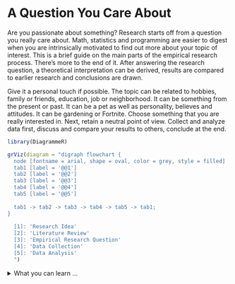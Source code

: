 # A Question You Care About {-}

<!-- ::: {.infobox .information data-latex="warning"} -->
<!-- The first and most important point is to choose a topic that you really care about.  -->
<!-- ::: -->

Are you passionate about something? Research starts off from a question you really care about. Math, statistics and programming are easier to digest when you are intrinsically motivated to find out more about your topic of interest. This is a brief guide on the main parts of the empirical research process. There's more to the end of it. After answering the research question, a theoretical interpretation can be derived, results are compared to earlier research and conclusions are drawn. 

Give it a personal touch if possible. The topic can be related to hobbies, family or friends, education, job or neighborhood. It can be something from the present or past. It can be a pet as well as personality, believes and attitudes. It can be gardening or Fortnite. Choose something that you are really interested in. Next, retain a neutral point of view. Collect and analyze data first, discuss and compare your results to others, conclude at the end. 

<!-- Statistics anxiety Onwuegbuzie, A. J., & Wilson, V. A. (2003). Statistics Anxiety: Nature, etiology, antecedents, effects, and treatments--a comprehensive review of the literature. Teaching in higher education, 8(2), 195-209. -->

```r
library(DiagrammeR)

grViz(diagram = "digraph flowchart {
  node [fontname = arial, shape = oval, color = grey, style = filled]
  tab1 [label = '@@1']
  tab2 [label = '@@2']
  tab3 [label = '@@3']
  tab4 [label = '@@4']
  tab5 [label = '@@5']
  
  tab1 -> tab2 -> tab3 -> tab4 -> tab5 -> tab1;
}
  
  [1]: 'Research Idea'
  [2]: 'Literature Review'
  [3]: 'Empirical Research Question'    
  [4]: 'Data Collection'    
  [5]: 'Data Analysis'    
  ")
```

::: {.infobox .information data-latex="warning"}
<details>
<summary>What you can learn ... </summary>
- What is at the heart of empirical research: Questions. 
- How to get and handle tabular data. 
- The principles of relationships and trends.
- How to model relationships with equations. 
- Estimate a relationship with Regression. 
- The implementation in the statistical software R.
</details>
:::

<!-- how to do it yourself instead of relying on data and analysis from someone else. -->

<!-- The chances are pretty high that there is data on your subject.  -->

<!-- A good research question is essential to guide your research paper or thesis. It pinpoints exactly what you want to find out and gives your work a clear focus and purpose. All research questions should be focused, specific and relevant. An empirical research question can be answered by collecting and analyzing data. -->

<!-- ```{r letter-a, echo=FALSE} -->
<!-- library(learnr) -->
<!-- question("What number is the letter A in the English alphabet?", -->
<!--  answer("8"), -->
<!--  answer("14"), -->
<!--  answer("1", correct = TRUE), -->
<!--  answer("23") -->
<!-- ) -->
<!-- ``` -->



